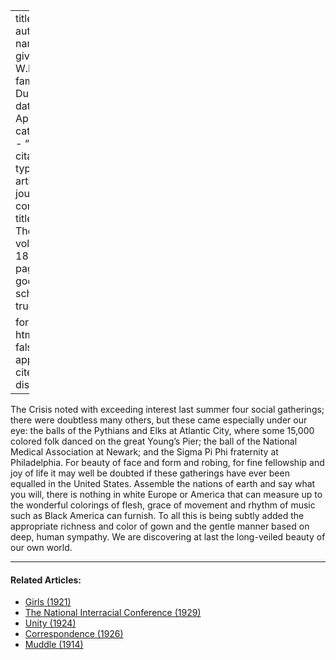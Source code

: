 
---
title: 'Balls'
author:
  - name:
      given: W.E.B.
      family: Du Bois
date: Apr. 1919
categories: 
  - ""
citation: 
  type: article-journal
  container-title: The Crisis
  volume: 18
  issue: 6
  page: 285
google-scholar: true

format:
  html:
    toc: false
    appendix-cite-as: display
---



<span class="crisis-title">The Crisis</span> noted with exceeding interest last summer four social gatherings; there were doubtless many others, but these came especially under our eye: the balls of the Pythians and Elks at Atlantic City, where some 15,000 colored folk danced on the great Young's Pier; the ball of the National Medical Association at Newark; and the Sigma Pi Phi fraternity at Philadelphia. For beauty of face and form and robing, for fine fellowship and joy of life it may well be doubted if these gatherings have ever been equalled in the United States. Assemble the nations of earth and say what you will, there is nothing in white Europe or America that can measure up to the wonderful colorings of flesh, grace of movement and rhythm of music such as Black America can furnish. To all this is being subtly added the appropriate richness and color of gown and the gentle manner based on deep, human sympathy. We are discovering at last the long-veiled beauty of our own world.

<!-- Similar articles start here -->
<div  class="clear-wrap"></div>
<hr>
#### Related Articles:

* [Girls (1921)](/Volumes/22/05/girls.html)
* [The National Interracial Conference (1929)](/Volumes/36/02/national_interracial_conference.html)
* [Unity (1924)](/Volumes/28/03/unity.html)
* [Correspondence (1926)](/Volumes/31/05/correspondence.html)
* [Muddle (1914)](/Volumes/08/04/muddle.html)

<!-- Similar articles end here -->
